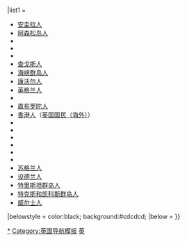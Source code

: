 {{Navbox
|name = British peoples
|state = {{{state|autocollapse}}}
|title = [[英国人]]
|bodyclass = hlist
|above = {{#if:{{{1|}}} | |
* [[英语]]
* [[英语圈]]
}}

|list1 = 
* [[安圭拉人口|安圭拉人]]
* [[阿森松岛|阿森松岛人]]
* {{le|百慕大人口|Demographics of Bermuda|百慕大人}}
* {{le|英属维尔京群岛人口|Demographics of the British Virgin Islands|英属维尔京群岛人}}
* {{le|开曼群岛人口|Demographics of the Cayman Islands|开曼人}}
* [[查戈斯人]]
* [[海峡群岛|海峡群岛人]]
* [[康沃尔人]]
* [[英格兰人]]
* {{le|福克兰群岛人|Falkland Islanders}}
* [[直布罗陀人]]
* [[香港裔英國人|香港人]]（[[英国国籍法与香港|英国国民（海外）]]）
* {{le|马恩岛人|Manx people}}
* {{le|蒙塞拉特岛人口|Demographics of Montserrat|蒙塞拉特岛人}}
* {{le|北爱尔兰人|People of Northern Ireland}}
* {{le|奥克尼人|Orcadians}}
* {{le|皮特凯恩群岛人口|Demographics of the Pitcairn Islands|皮特凯恩群岛人}}
* {{le|圣赫勒拿岛人口|Demographics of Saint Helena|圣赫勒拿岛人}}
* [[苏格兰人]]
* [[设德兰群岛|设德兰人]]
* [[特里斯坦-达库尼亚群岛|特里斯坦群岛人]]
* [[特克斯和凯科斯群岛|特克斯和凯科斯群岛人]]
* [[威尔士人]]

|belowstyle = color:black; background:#cdcdcd;
|below = <small>{{le|英国移民|British diaspora}}</small>
}}<noinclude>

{{collapsible option}}

[[Category:英国民族|*]]
[[Category:英国导航模板]]
[[Category:欧洲族群模板|英]]
</noinclude>